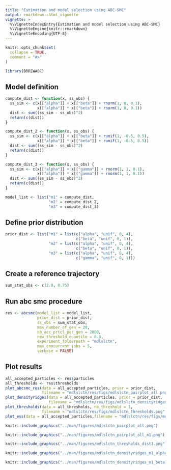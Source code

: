 ```yaml
---
title: "Estimation and model selection using ABC-SMC"
output: rmarkdown::html_vignette
vignette: >
  %\VignetteIndexEntry{Estimation and model selection using ABC-SMC}
  %\VignetteEngine{knitr::rmarkdown}
  %\VignetteEncoding{UTF-8}
---
```


```r
knitr::opts_chunk$set(
  collapse = TRUE,
  comment = "#>"
)
```

```r
library(BRREWABC)
```

## Model definition
```r
compute_dist <- function(x, ss_obs) {
  ss_sim <- c(x[["alpha"]] + x[["beta"]] + rnorm(1, 0, 0.1),
              x[["alpha"]] * x[["beta"]] + rnorm(1, 0, 0.1))
  dist <- sum((ss_sim - ss_obs)^2)
  return(c(dist))
}

compute_dist_2 <- function(x, ss_obs) {
  ss_sim <- c(x[["alpha"]] + x[["beta"]] + runif(1, -0.5, 0.5),
              x[["alpha"]] * x[["beta"]] + runif(1, -0.5, 0.5))
  dist <- sum((ss_sim - ss_obs)^2)
  return(c(dist))
}

compute_dist_3 <- function(x, ss_obs) {
  ss_sim <- c(x[["alpha"]] + x[["gamma"]] + rnorm(1, 1, 0.1),
              x[["alpha"]] * x[["gamma"]] + rnorm(1, 1, 0.1))
  dist <- sum((ss_sim - ss_obs)^2)
  return(c(dist))
}

model_list <- list("m1" = compute_dist,
                   "m2" = compute_dist_2,
                   "m3" = compute_dist_3)
```

## Define prior distribution
```r
prior_dist <- list("m1" = list(c("alpha", "unif", 0, 4),
                               c("beta", "unif", 0, 1)),
                   "m2" = list(c("alpha", "unif", 0, 4),
                               c("beta", "unif", 0, 1)),
                   "m3" = list(c("alpha", "unif", 0, 4),
                               c("gamma", "unif", 0, 1)))
```

## Create a reference trajectory
```r
sum_stat_obs <- c(2.0, 0.75)
```

## Run abc smc procedure
```r
res <- abcsmc(model_list = model_list,
              prior_dist = prior_dist,
              ss_obs = sum_stat_obs,
              max_number_of_gen = 20,
              nb_acc_prtcl_per_gen = 2000,
              new_threshold_quantile = 0.8,
              experiment_folderpath = "mdlslctn",
              max_concurrent_jobs = 5,
              verbose = FALSE)
```

## Plot results
```r
all_accepted_particles <- res$particles
all_thresholds <- res$thresholds
plot_abcsmc_res(data = all_accepted_particles, prior = prior_dist,
                filename = "mdlslctn/res/figs/mdlslctn_pairplot_all.png", colorpal = "YlGnBu")
plot_densityridges(data = all_accepted_particles, prior = prior_dist,
                   filename = "mdlslctn/res/figs/mdlslctn_densityridges.png", colorpal = "YlGnBu")
plot_thresholds(data = all_thresholds, nb_threshold = 1,
                filename = "mdlslctn/res/figs/mdlslctn_thresholds.png", colorpal = "YlGnBu")
plot_ess(data = all_accepted_particles,filename = "mdlslctn/res/figs/mdlslctn_ess.png", colorpal = "YlGnBu")
```

```r
knitr::include_graphics("../man/figures/mdlslctn_pairplot_all.png")
```

```r
knitr::include_graphics("../man/figures/mdlslctn_pairplot_all_m1.png")
```

```r
knitr::include_graphics("../man/figures/mdlslctn_thresholds_dist1.png")
```

```r
knitr::include_graphics("../man/figures/mdlslctn_densityridges_m1_alpha.png")
```

```r
knitr::include_graphics("../man/figures/mdlslctn_densityridges_m1_beta.png")
```


